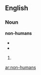 ==English==

===Noun===
'''non-humans'''

* {{plural of|non-human}}
* {{alternative spelling of|nonhumans}}
# {{defn|English}}

[[ar:non-humans]]